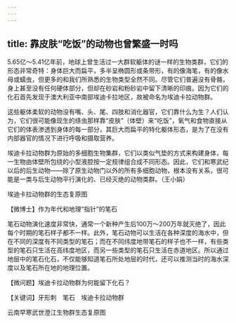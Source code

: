 ```yaml
---
---
---
```

title: 靠皮肤“吃饭”的动物也曾繁盛一时吗
---




5.65亿～5.41亿年前，地球上曾生活过一大群软躯体的谜一样的生物类群，它们的形态非常奇特：身体巨大而扁平，多半呈椭圆形或条带形，有的像海笔，有的像水母或蠕虫，但更多的和我们所熟悉的生物类型全然不同。尽管它们普遍没有骨骼，身上甚至没有任何硬体部分，但却在砂岩和粉砂岩中留下清晰的印痕。因为它们的化石首先发现于澳大利亚中南部埃迪卡拉地区，故被命名为埃迪卡拉动物群。

这些躯体柔软的动物没有嘴、头、尾、四肢和消化器官，它们靠什么为生？人们认为，它们很可能像现生的绦虫那样靠“皮肤”（体壁）来“吃饭”，氧气和食物直接从它们的体表渗透到身体的每一部分，其巨大而扁平的特化躯体形态，是为了在没有内部器官的情况下进行呼吸和摄取营养。

埃迪卡拉动物群为原始的多细胞生物集群，它们以类似气垫的方式来构建身体，每一生物由体壁所包绕的小型液腔按一定规律组合成不同形态。因此，它们和寒武纪以后的后生动物——除了原生动物门以外的所有多细胞动物，根本没有关系，很可能是一类与后生动物平行演化的、已经灭绝的动物类群。（王小娟）

埃迪卡拉动物群的生态复原图





【微博士】作为年代和地理“指针”的笔石

笔石动物演化速度非常快，通常一个新种产生后100万～200万年就灭绝了，因此每个时期的笔石样子都不一样。此外，笔石动物可以生活在各种深度的海水中，但在不同的深度有不同类型的笔石；而在不同纬度地带笔石的样子也不一样，有些类型的笔石只生活在高纬度地区，而另一些类型的笔石只生活在赤道地区。所以通过地层中的笔石化石，不仅能够知道笔石所处地层的时代，还可以推测当时的海水深度以及笔石所在地的地理位置。

【微问题】埃迪卡拉动物群为何能留下化石？

【关键词】牙形刺　笔石　埃迪卡拉动物群





云南早寒武世澄江生物群生态复原图